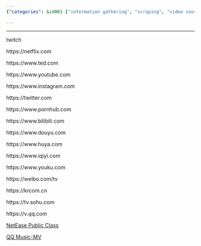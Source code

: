 ```yaml
---
{"categories": &id001 ["information gathering", "scraping", "video sources"], "category": "video_sites", "date": "2022-08-03 15:48:53", "description": "This article discusses the prevalence of various video and streaming platforms, such as Twitch, Netflix, YouTube, Instagram, Twitter, Pornhub, Bilibili, Douyu, Huya, iQiyi, Youku, and Weibo. These platforms offer a diverse range of content, including entertainment, education, social media, and streaming services, making them popular choices for users worldwide.", "tags": *id001, "title": "Popular Video Sites"}

---
```


------

twitch

https://netflix.com

https://www.ted.com

https://www.youtube.com

https://www.instagram.com

https://twitter.com

https://www.pornhub.com

https://www.bilibili.com

https://www.douyu.com

https://www.huya.com

https://www.iqiyi.com

https://www.youku.com

https://weibo.com/tv

https://krcom.cn

https://tv.sohu.com

https://v.qq.com

[NetEase Public Class](https://open.163.com/ted)

[QQ Music-MV](QQ Music-MV)

